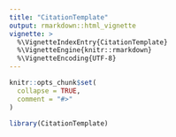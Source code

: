```yaml
---
title: "CitationTemplate"
output: rmarkdown::html_vignette
vignette: >
  %\VignetteIndexEntry{CitationTemplate}
  %\VignetteEngine{knitr::rmarkdown}
  %\VignetteEncoding{UTF-8}
---
```


```r
knitr::opts_chunk$set(
  collapse = TRUE,
  comment = "#>"
)
```

```r
library(CitationTemplate)
```
